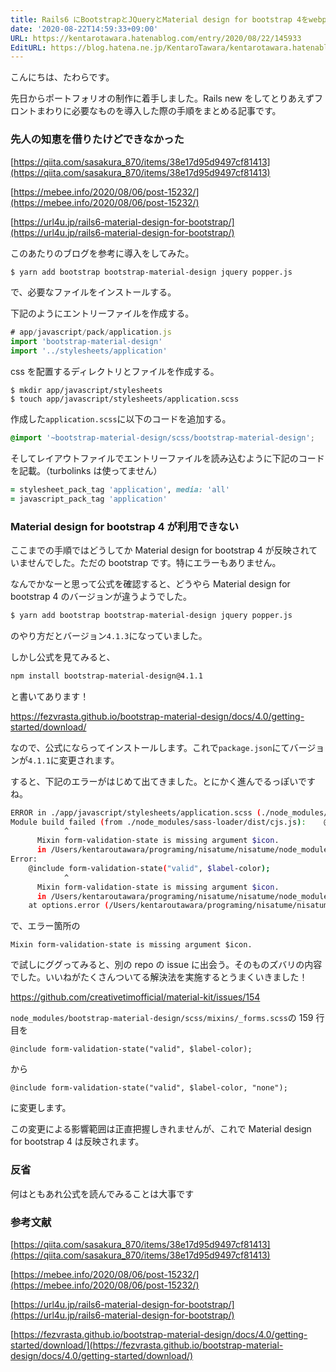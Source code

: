 ```yaml
---
title: Rails6 にBootstrapとJQueryとMaterial design for bootstrap 4をwebpackerで導入したメモ
date: '2020-08-22T14:59:33+09:00'
URL: https://kentarotawara.hatenablog.com/entry/2020/08/22/145933
EditURL: https://blog.hatena.ne.jp/KentaroTawara/kentarotawara.hatenablog.com/atom/entry/26006613618150583
---
```


こんにちは、たわらです。

先日からポートフォリオの制作に着手しました。Rails new をしてとりあえずフロントまわりに必要なものを導入した際の手順をまとめる記事です。

### 先人の知恵を借りたけどできなかった

[https://qiita.com/sasakura_870/items/38e17d95d9497cf81413](https://qiita.com/sasakura_870/items/38e17d95d9497cf81413)

[https://mebee.info/2020/08/06/post-15232/](https://mebee.info/2020/08/06/post-15232/)

[https://url4u.jp/rails6-material-design-for-bootstrap/](https://url4u.jp/rails6-material-design-for-bootstrap/)

このあたりのブログを参考に導入をしてみた。

```bash
$ yarn add bootstrap bootstrap-material-design jquery popper.js
```

で、必要なファイルをインストールする。

下記のようにエントリーファイルを作成する。

```js
# app/javascript/pack/application.js
import 'bootstrap-material-design'
import '../stylesheets/application'
```

css を配置するディレクトリとファイルを作成する。

```
$ mkdir app/javascript/stylesheets
$ touch app/javascript/stylesheets/application.scss
```

作成した`application.scss`に以下のコードを追加する。

```scss
@import '~bootstrap-material-design/scss/bootstrap-material-design';
```

そしてレイアウトファイルでエントリーファイルを読み込むように下記のコードを記載。（turbolinks は使ってません）

```ruby
= stylesheet_pack_tag 'application', media: 'all'
= javascript_pack_tag 'application'
```

### Material design for bootstrap 4 が利用できない

ここまでの手順ではどうしてか Material design for bootstrap 4 が反映されていませんでした。ただの bootstrap です。特にエラーもありません。

なんでかなーと思って公式を確認すると、どうやら Material design for bootstrap 4 のバージョンが違うようでした。

```bash
$ yarn add bootstrap bootstrap-material-design jquery popper.js
```

のやり方だとバージョン`4.1.3`になっていました。

しかし公式を見てみると、

```bash
npm install bootstrap-material-design@4.1.1
```

と書いてあります！

https://fezvrasta.github.io/bootstrap-material-design/docs/4.0/getting-started/download/

なので、公式にならってインストールします。これで`package.json`にてバージョンが`4.1.1`に変更されます。

すると、下記のエラーがはじめて出てきました。とにかく進んでるっぽいですね。

```bash
ERROR in ./app/javascript/stylesheets/application.scss (./node_modules/css-loader/dist/cjs.js??ref--7-1!./node_modules/postcss-loader/src??ref--7-2!./node_modules/sass-loader/dist/cjs.js??ref--7-3!./app/javascript/stylesheets/application.scss)
Module build failed (from ./node_modules/sass-loader/dist/cjs.js):    @include form-validation-state("valid", $label-color);
            ^
      Mixin form-validation-state is missing argument $icon.
      in /Users/kentaroutawara/programing/nisatume/nisatume/node_modules/bootstrap-material-design/scss/mixins/_forms.scss (line 159, column 14)
Error:
    @include form-validation-state("valid", $label-color);
            ^
      Mixin form-validation-state is missing argument $icon.
      in /Users/kentaroutawara/programing/nisatume/nisatume/node_modules/bootstrap-material-design/scss/mixins/_forms.scss (line 159, column 14)
    at options.error (/Users/kentaroutawara/programing/nisatume/nisatume/node_modules/node-sass/lib/index.js:291:26)
```

で、エラー箇所の

```
Mixin form-validation-state is missing argument $icon.
```

で試しにググってみると、別の repo の issue に出会う。そのものズバリの内容でした。いいねがたくさんついてる解決法を実施するとうまくいきました！

https://github.com/creativetimofficial/material-kit/issues/154

`node_modules/bootstrap-material-design/scss/mixins/_forms.scss`の 159 行目を

```
@include form-validation-state("valid", $label-color);
```

から

```
@include form-validation-state("valid", $label-color, "none");
```

に変更します。

この変更による影響範囲は正直把握しきれませんが、これで Material design for bootstrap 4 は反映されます。

### 反省

何はともあれ公式を読んでみることは大事です

### 参考文献

[https://qiita.com/sasakura_870/items/38e17d95d9497cf81413](https://qiita.com/sasakura_870/items/38e17d95d9497cf81413)

[https://mebee.info/2020/08/06/post-15232/](https://mebee.info/2020/08/06/post-15232/)

[https://url4u.jp/rails6-material-design-for-bootstrap/](https://url4u.jp/rails6-material-design-for-bootstrap/)

[https://fezvrasta.github.io/bootstrap-material-design/docs/4.0/getting-started/download/](https://fezvrasta.github.io/bootstrap-material-design/docs/4.0/getting-started/download/)

